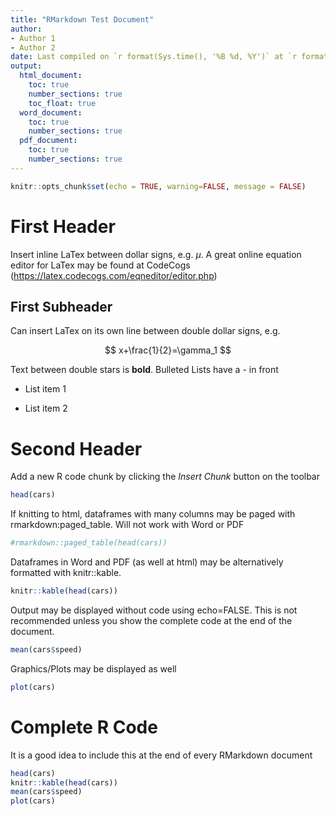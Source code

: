 ```yaml
---
title: "RMarkdown Test Document"
author:
- Author 1
- Author 2
date: Last compiled on `r format(Sys.time(), '%B %d, %Y')` at `r format(Sys.time(),'%l:%M %p - %Z')`
output:
  html_document: 
    toc: true
    number_sections: true
    toc_float: true
  word_document:
    toc: true
    number_sections: true
  pdf_document: 
    toc: true
    number_sections: true
---
```


```r
knitr::opts_chunk$set(echo = TRUE, warning=FALSE, message = FALSE)
```

# First Header

Insert inline LaTex between dollar signs, e.g. $\mu$. A great online equation editor for LaTex may be found at CodeCogs (<https://latex.codecogs.com/eqneditor/editor.php>)

## First Subheader

Can insert LaTex on its own line between double dollar signs, e.g.

$$
x+\frac{1}{2}=\gamma_1
$$

Text between double stars is **bold**. Bulleted Lists have a - in front

-   List item 1

-   List item 2

# Second Header

Add a new R code chunk by clicking the *Insert Chunk* button on the toolbar

```r
head(cars)
```

If knitting to html, dataframes with many columns may be paged with rmarkdown:paged_table. Will not work with Word or PDF

```r
#rmarkdown::paged_table(head(cars))
```

Dataframes in Word and PDF (as well at html) may be alternatively formatted with knitr::kable.

```r
knitr::kable(head(cars))
```

Output may be displayed without code using echo=FALSE. This is not recommended unless you show the complete code at the end of the document.

```r
mean(cars$speed)
```

Graphics/Plots may be displayed as well

```r
plot(cars)
```

# Complete R Code

It is a good idea to include this at the end of every RMarkdown document

```r
head(cars)
knitr::kable(head(cars))
mean(cars$speed)
plot(cars)
```
